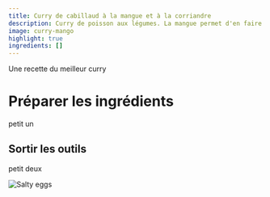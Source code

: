 ```yaml
---
title: Curry de cabillaud à la mangue et à la corriandre
description: Curry de poisson aux légumes. La mangue permet d'en faire le meilleur curry jamais conçu
image: curry-mango
highlight: true
ingredients: []
---
```

Une recette du meilleur curry

# Préparer les ingrédients

petit un

## Sortir les outils

petit deux

![Salty eggs](curry-mango.jpg)